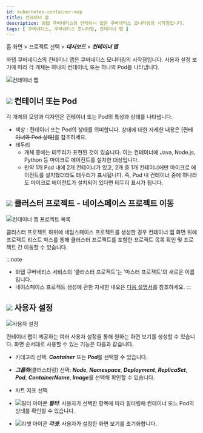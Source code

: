 ```yaml
---
id: kubernetes-container-map
title: 컨테이너 맵
description: 와탭 쿠버네티스의 컨테이너 맵은 쿠버네티스 모니터링의 시작점입니다.
tags: [ 쿠버네티스, 쿠버네티스 모니터링, 컨테이너 맵 ]
---
```


홈 화면 > 프로젝트 선택 > ***대시보드*** > ***컨테이너 맵***

와탭 쿠버네티스의 컨테이너 맵은 쿠버네티스 모니터링의 시작점입니다. 사용자 설정 보기에 따라 각 개체는 하나의 컨테이너, 또는 하나의 Pod를 나타냅니다.

<!-- ![쿠버네티스 컨테이너 맵](https://img.whatap.io/media/images/whatap_kubernetes_container_map_intro.png)-->

![컨테이너 맵](/img/kube-container-map-01.png)

## ![](/img/number-01.png) 컨테이너 또는 Pod

각 개체의 모양과 디자인은 컨테이너 또는 Pod의 특성과 상태를 나타냅니다.

* 색상 : 컨테이너 또는 Pod의 상태를 의미합니다. 상태에 대한 자세한 내용은 ~~[컨테이너와 Pod 상태]~~를 참조하세요.
* 테두리
    * 개체 중에는 테두리가 표현된 것이 있습니다. 이는 컨테이너에 Java, Node.js, Python 등 마이크로 에이전트를 설치한 대상입니다. 
    * 만약 1개 Pod 내에 2개 컨테이너가 있고, 2개 중 1개 컨테이너에만 마이크로 에이전트를 설치했더라도 테두리가 표시됩니다. 즉, Pod 내 컨테이너 중에 하나라도 마이크로 에이전트가 설치되어 있다면 테두리 표시가 됩니다.

## ![](/img/number-02.png) 클러스터 프로젝트 - 네이스페이스 프로젝트 이동

![컨테이너 맵 프로젝트 목록](https://img.whatap.io/media/images/whatap_kubernetes_container_map_namespace_project_list.png)

클러스터 프로젝트 하위에 네임스페이스 프로젝트를 생성한 경우 컨테이너 맵 화면 위에 프로젝트 리스트 박스를 통해 클러스터 프로젝트를 포함한 프로젝트 목록 확인 및 프로젝트 간 이동할 수 있습니다.

:::note
* 와탭 쿠버네티스 서비스의 '클러스터 프로젝트'는 '마스터 프로젝트'의 새로운 이름입니다.
* 네이스페이스 프로젝트 생성에 관한 자세한 내요은 [다음 설명서](../kubernetes/kubernetes-project#namespace-project)를 참조하세요.
:::

## ![](/img/number-03.png) 사용자 설정

![사용자 설정](/img/container-map-custom-view.png)

컨테이너 맵이 제공하는 여러 사용자 설정을 통해 원하는 화면 보기를 생성할 수 있습니다. 화면 순서대로 사용할 수 있는 기능은 다음과 같습니다.

* 카테고리 선택: ***Container*** 또는 ***Pod***를 선택할 수 있습니다.

* ***그룹화***(클러스터링) 선택: ***Node***, ***Namespace***, ***Deployment***, ***ReplicaSet***, ***Pod***, ***ContainerName***, ***Image***를 선택해 확인할 수 있습니다.

* 차트 지표 선택

* ![필터 아이콘](/img/ico-filter.svg) ***필터***: 사용자가 선택한 항목에 따라 필터링해 컨테이너 또느 Pod의 상태를 확인할 수 있습니다.

* ![리셋 아이콘](/img/ico-reset.svg) ***리셋***: 사용자가 설정한 화면 보기를 초기화합니다.